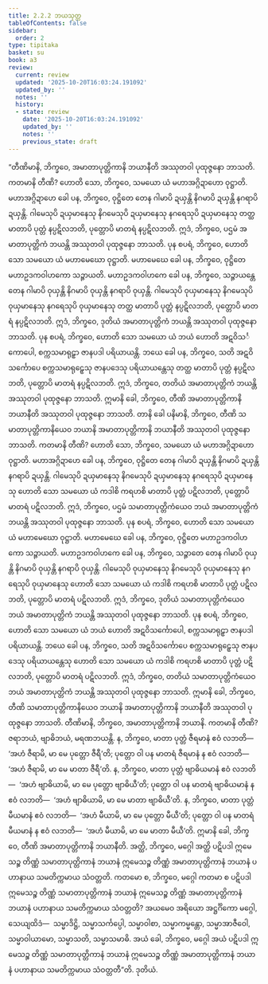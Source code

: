 ```yaml
---
title: 2.2.2 ဘယသုတ္တ
tableOfContents: false
sidebar:
  order: 2
type: tipitaka
basket: su
book: a3
review:
  current: review
  updated: '2025-10-20T16:03:24.191092'
  updated_by: ''
  notes: ''
  history:
  - state: review
    date: '2025-10-20T16:03:24.191092'
    updated_by: ''
    notes: ''
    previous_state: draft
---
```



<DynamicBreadcrumb />


<ReviewStatus review={frontmatter.review} showDetails={true} />

<HypothesisAnnotation frontmatter={frontmatter} />

<Division number="63" book="a3" e="ch" v="15" p="178">

<Paragraph number="436" book="a3">
“တီဏိမာနိ, ဘိက္ခဝေ, အမာတာပုတ္တိကာနိ ဘယာနီတိ အဿုတဝါ ပုထုဇ္ဇနော ဘာသတိ. ကတမာနိ တီဏိ? ဟောတိ သော, ဘိက္ခဝေ, သမယော ယံ မဟာအဂ္ဂိဍာဟော ဝုဋ္ဌာတိ. မဟာအဂ္ဂိဍာဟေ ခေါ ပန, ဘိက္ခဝေ, ဝုဋ္ဌိတေ တေန ဂါမာပိ ဍယှန္တိ နိဂမာပိ ဍယှန္တိ နဂရာပိ ဍယှန္တိ. ဂါမေသုပိ ဍယှမာနေသု နိဂမေသုပိ ဍယှမာနေသု နဂရေသုပိ ဍယှမာနေသု တတ္ထ မာတာပိ ပုတ္တံ နပ္ပဋိလဘတိ, ပုတ္တောပိ မာတရံ နပ္ပဋိလဘတိ. ဣဒံ, ဘိက္ခဝေ, ပဌမံ အမာတာပုတ္တိကံ ဘယန္တိ အဿုတဝါ ပုထုဇ္ဇနော ဘာသတိ.
</Paragraph>

<Paragraph number="437" book="a3">
ပုန စပရံ, ဘိက္ခဝေ, ဟောတိ သော သမယော ယံ မဟာမေဃော ဝုဋ္ဌာတိ. မဟာမေဃေ ခေါ ပန, ဘိက္ခဝေ, ဝုဋ္ဌိတေ မဟာဥဒကဝါဟကော သဉ္ဇာယတိ. မဟာဥဒကဝါဟကေ ခေါ ပန, ဘိက္ခဝေ, သဉ္ဇာယန္တေ တေန ဂါမာပိ ဝုယှန္တိ နိဂမာပိ ဝုယှန္တိ နဂရာပိ ဝုယှန္တိ. ဂါမေသုပိ ဝုယှမာနေသု နိဂမေသုပိ ဝုယှမာနေသု နဂရေသုပိ ဝုယှမာနေသု တတ္ထ မာတာပိ ပုတ္တံ နပ္ပဋိလဘတိ, ပုတ္တောပိ မာတရံ နပ္ပဋိလဘတိ. ဣဒံ, ဘိက္ခဝေ, ဒုတိယံ အမာတာပုတ္တိကံ ဘယန္တိ အဿုတဝါ ပုထုဇ္ဇနော ဘာသတိ.
</Paragraph>

<Paragraph number="438" book="a3">
ပုန စပရံ, ဘိက္ခဝေ, ဟောတိ သော သမယော ယံ ဘယံ ဟောတိ အဋဝိသင်္ကောပေါ, စက္ကသမာရုဠှာ ဇာနပဒါ ပရိယာယန္တိ. ဘယေ ခေါ ပန, ဘိက္ခဝေ, သတိ အဋဝိသင်္ကောပေ စက္ကသမာရုဠှေသု ဇာနပဒေသု ပရိယာယန္တေသု တတ္ထ မာတာပိ ပုတ္တံ နပ္ပဋိလဘတိ, ပုတ္တောပိ မာတရံ နပ္ပဋိလဘတိ. ဣဒံ, ဘိက္ခဝေ, တတိယံ အမာတာပုတ္တိကံ ဘယန္တိ အဿုတဝါ ပုထုဇ္ဇနော ဘာသတိ. ဣမာနိ ခေါ, ဘိက္ခဝေ, တီဏိ အမာတာပုတ္တိကာနိ ဘယာနီတိ အဿုတဝါ ပုထုဇ္ဇနော ဘာသတိ.
</Paragraph>

<Paragraph number="439" book="a3">
တာနိ ခေါ ပနိမာနိ, ဘိက္ခဝေ, တီဏိ သမာတာပုတ္တိကာနိယေဝ ဘယာနိ အမာတာပုတ္တိကာနိ ဘယာနီတိ အဿုတဝါ ပုထုဇ္ဇနော ဘာသတိ. ကတမာနိ တီဏိ? ဟောတိ သော, ဘိက္ခဝေ, သမယော ယံ မဟာအဂ္ဂိဍာဟော ဝုဋ္ဌာတိ. မဟာအဂ္ဂိဍာဟေ ခေါ ပန, ဘိက္ခဝေ, ဝုဋ္ဌိတေ တေန ဂါမာပိ ဍယှန္တိ နိဂမာပိ ဍယှန္တိ နဂရာပိ ဍယှန္တိ. ဂါမေသုပိ ဍယှမာနေသု နိဂမေသုပိ ဍယှမာနေသု နဂရေသုပိ ဍယှမာနေသု ဟောတိ သော သမယော ယံ ကဒါစိ ကရဟစိ မာတာပိ ပုတ္တံ ပဋိလဘတိ, ပုတ္တောပိ မာတရံ ပဋိလဘတိ. ဣဒံ, ဘိက္ခဝေ, ပဌမံ သမာတာပုတ္တိကံယေဝ ဘယံ အမာတာပုတ္တိကံ ဘယန္တိ အဿုတဝါ ပုထုဇ္ဇနော ဘာသတိ.
</Paragraph>

<Paragraph number="440" book="a3">
ပုန စပရံ, ဘိက္ခဝေ, ဟောတိ သော သမယော ယံ မဟာမေဃော ဝုဋ္ဌာတိ. မဟာမေဃေ ခေါ ပန, ဘိက္ခဝေ, ဝုဋ္ဌိတေ မဟာဥဒကဝါဟကော သဉ္ဇာယတိ. မဟာဥဒကဝါဟကေ ခေါ ပန, ဘိက္ခဝေ, သဉ္ဇာတေ တေန ဂါမာပိ ဝုယှန္တိ နိဂမာပိ ဝုယှန္တိ နဂရာပိ ဝုယှန္တိ. ဂါမေသုပိ ဝုယှမာနေသု နိဂမေသုပိ ဝုယှမာနေသု နဂရေသုပိ ဝုယှမာနေသု ဟောတိ သော သမယော ယံ ကဒါစိ ကရဟစိ မာတာပိ ပုတ္တံ ပဋိလဘတိ, ပုတ္တောပိ မာတရံ ပဋိလဘတိ. ဣဒံ, ဘိက္ခဝေ, ဒုတိယံ သမာတာပုတ္တိကံယေဝ ဘယံ အမာတာပုတ္တိကံ ဘယန္တိ အဿုတဝါ ပုထုဇ္ဇနော ဘာသတိ.
</Paragraph>

<Paragraph number="441" book="a3">
ပုန စပရံ, ဘိက္ခဝေ, ဟောတိ သော သမယော ယံ ဘယံ ဟောတိ အဋဝိသင်္ကောပေါ, စက္ကသမာရုဠှာ ဇာနပဒါ ပရိယာယန္တိ. ဘယေ ခေါ ပန, ဘိက္ခဝေ, သတိ အဋဝိသင်္ကောပေ စက္ကသမာရုဠှေသု ဇာနပဒေသု ပရိယာယန္တေသု ဟောတိ သော သမယော ယံ ကဒါစိ ကရဟစိ မာတာပိ ပုတ္တံ ပဋိလဘတိ, ပုတ္တောပိ မာတရံ ပဋိလဘတိ. ဣဒံ, ဘိက္ခဝေ, တတိယံ သမာတာပုတ္တိကံယေဝ ဘယံ အမာတာပုတ္တိကံ ဘယန္တိ အဿုတဝါ ပုထုဇ္ဇနော ဘာသတိ. ဣမာနိ ခေါ, ဘိက္ခဝေ, တီဏိ သမာတာပုတ္တိကာနိယေဝ ဘယာနိ အမာတာပုတ္တိကာနိ ဘယာနီတိ အဿုတဝါ ပုထုဇ္ဇနော ဘာသတိ.
</Paragraph>

<Paragraph number="442" book="a3">
တီဏိမာနိ, ဘိက္ခဝေ, အမာတာပုတ္တိကာနိ ဘယာနိ. ကတမာနိ တီဏိ? ဇရာဘယံ, ဗျာဓိဘယံ, မရဏဘယန္တိ. န, ဘိက္ခဝေ, မာတာ ပုတ္တံ ဇီရမာနံ ဧဝံ လဘတိ—  ‘အဟံ ဇီရာမိ, မာ မေ ပုတ္တော ဇီရီ’တိ; ပုတ္တော ဝါ ပန မာတရံ ဇီရမာနံ န ဧဝံ လဘတိ—  ‘အဟံ ဇီရာမိ, မာ မေ မာတာ ဇီရီ’တိ.
</Paragraph>

<Paragraph number="443" book="a3">
န, ဘိက္ခဝေ, မာတာ ပုတ္တံ ဗျာဓိယမာနံ ဧဝံ လဘတိ—  ‘အဟံ ဗျာဓိယာမိ, မာ မေ ပုတ္တော ဗျာဓိယီ’တိ; ပုတ္တော ဝါ ပန မာတရံ ဗျာဓိယမာနံ န ဧဝံ လဘတိ—  ‘အဟံ ဗျာဓိယာမိ, မာ မေ မာတာ ဗျာဓိယီ’တိ.
</Paragraph>

<Paragraph number="444" book="a3">
န, ဘိက္ခဝေ, မာတာ ပုတ္တံ မီယမာနံ ဧဝံ လဘတိ—  ‘အဟံ မီယာမိ, မာ မေ ပုတ္တော မီယီ’တိ; ပုတ္တော ဝါ ပန မာတရံ မီယမာနံ န ဧဝံ လဘတိ—  ‘အဟံ မီယာမိ, မာ မေ မာတာ မီယီ’တိ. ဣမာနိ ခေါ, ဘိက္ခဝေ, တီဏိ အမာတာပုတ္တိကာနိ ဘယာနီတိ.
</Paragraph>

<Paragraph number="445" book="a3">
အတ္ထိ, ဘိက္ခဝေ, မဂ္ဂေါ အတ္ထိ ပဋိပဒါ ဣမေသဉ္စ တိဏ္ဏံ သမာတာပုတ္တိကာနံ ဘယာနံ ဣမေသဉ္စ တိဏ္ဏံ အမာတာပုတ္တိကာနံ ဘယာနံ ပဟာနာယ သမတိက္ကမာယ သံဝတ္တတိ. ကတမော စ, ဘိက္ခဝေ, မဂ္ဂေါ ကတမာ စ ပဋိပဒါ ဣမေသဉ္စ တိဏ္ဏံ သမာတာပုတ္တိကာနံ ဘယာနံ ဣမေသဉ္စ တိဏ္ဏံ အမာတာပုတ္တိကာနံ ဘယာနံ ပဟာနာယ သမတိက္ကမာယ သံဝတ္တတိ? အယမေဝ အရိယော အဋ္ဌင်္ဂိကော မဂ္ဂေါ, သေယျထိဒံ—  သမ္မာဒိဋ္ဌိ, သမ္မာသင်္ကပ္ပေါ, သမ္မာဝါစာ, သမ္မာကမ္မန္တော, သမ္မာအာဇီဝေါ, သမ္မာဝါယာမော, သမ္မာသတိ, သမ္မာသမာဓိ. အယံ ခေါ, ဘိက္ခဝေ, မဂ္ဂေါ အယံ ပဋိပဒါ ဣမေသဉ္စ တိဏ္ဏံ သမာတာပုတ္တိကာနံ ဘယာနံ ဣမေသဉ္စ တိဏ္ဏံ အမာတာပုတ္တိကာနံ ဘယာနံ ပဟာနာယ သမတိက္ကမာယ သံဝတ္တတီ”တိ.

</Paragraph>
</Division>

<Paragraph number="446" type="center" book="a3">
ဒုတိယံ.
</Paragraph>